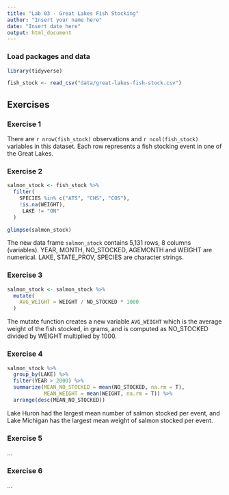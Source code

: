 ```yaml
---
title: "Lab 03 - Great Lakes Fish Stocking"
author: "Insert your name here"
date: "Insert date here"
output: html_document
---
```


### Load packages and data

```r
library(tidyverse) 
```

```r
fish_stock <- read_csv("data/great-lakes-fish-stock.csv")
```

## Exercises

### Exercise 1

There are `r nrow(fish_stock)` observations and `r ncol(fish_stock)` variables in this dataset.
Each row represents a fish stocking event in one of the Great Lakes.

### Exercise 2

```r
salmon_stock <- fish_stock %>%
  filter(
    SPECIES %in% c("ATS", "CHS", "COS"),
    !is.na(WEIGHT),
     LAKE != "ON"
  )
```

```r
glimpse(salmon_stock)
```

The new data frame `salmon_stock` contains 5,131 rows, 8 columns (variables).
YEAR, MONTH, NO_STOCKED, AGEMONTH and WEIGHT are numerical.
LAKE, STATE_PROV, SPECIES are character strings.

### Exercise 3

```r
salmon_stock <- salmon_stock %>%
  mutate(
    AVG_WEIGHT = WEIGHT / NO_STOCKED * 1000
  )
```

The mutate function creates a new variable `AVG_WEIGHT` which is the average weight of the fish stocked, in grams, and is computed as NO_STOCKED divided by WEIGHT multiplied by 1000.

### Exercise 4

```r
salmon_stock %>% 
  group_by(LAKE) %>% 
  filter(YEAR > 2000) %>% 
  summarize(MEAN_NO_STOCKED = mean(NO_STOCKED, na.rm = T),
            MEAN_WEIGHT = mean(WEIGHT, na.rm = T)) %>% 
  arrange(desc(MEAN_NO_STOCKED))
```

Lake Huron had the largest mean number of salmon stocked per event, and Lake Michigan has the largest mean weight of salmon stocked per event.

### Exercise 5

...

### Exercise 6

...
